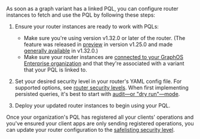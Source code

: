 As soon as a graph variant has a linked PQL, you can configure router instances to fetch and use the PQL by following these steps:

1. Ensure your router instances are ready to work with PQLs:

   - Make sure you're using version v1.32.0 or later of the router. (The feature was released in [preview](/resources/product-launch-stages/#preview) in version v1.25.0 and made [generally available](/resources/product-launch-stages/#general-availability) in v1.32.0.)
   - Make sure your router instances are [connected to your GraphOS Enterprise organization](/router/enterprise-features/#enabling-enterprise-features) and that they're associated with a variant that your PQL is linked to.

2. Set your desired security level in your router's YAML config file. For supported options, see [router security levels](#router-security-levels). When first implementing persisted queries, it's best to start with [audit—or "dry run"—mode](#audit-mode-dry-run).

3. Deploy your updated router instances to begin using your PQL.

Once your organization's PQL has registered all your clients' operations and you've ensured your client apps are only sending registered operations, you can update your router configuration to the [safelisting security level](#safelisting).
